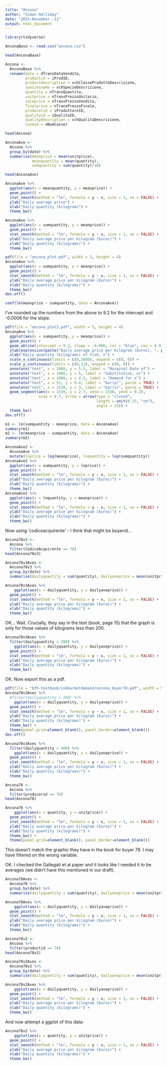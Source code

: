 ```yaml
---
title: "Ancona"
author: "Simon Halliday"
date: "2015-November -11"
output: html_document
---
```


```r
library(tidyverse)
```

```r
AnconaBase <- read.csv("ancona.csv")
```


```r
head(AnconaBase)
```

```r
Ancona <- 
  AnconaBase %>%
  rename(date = dTransDataVendita, 
         productid = iProdID, 
         productdescription = vchClasseProdottoDescrizione, 
         speciesname = vchSpecieDescrizione, 
         quantity = nTransQuantita, 
         unitprice = nTransPrezzoUnitario, 
         saleprice = nTransPrezzoVendita, 
         finalprice = nTransPrezzoFinale, 
         producerid = iProduttoreID, 
         qualityid = iQualitaID, 
         qualitydescription = vchQualitaDescrizione, 
         caseid = nNumCasse)
```

```r
head(Ancona)
```

```r
AnconaAve <- 
  Ancona %>% 
  group_by(date) %>%
  summarise(meanprice = mean(unitprice), 
            meanquantity = mean(quantity), 
            sumquantity = sum(quantity)/10)
```

```r
head(AnconaAve)
```


```r
AnconaAve %>% 
  ggplot(aes(x = meanquantity, y = meanprice)) +
  geom_point() +
  stat_smooth(method = "lm", formula = y ~ x, size = 1, se = FALSE) + 
  ylab("Daily average price") +
  xlab("Daily quantity (kilograms") +
  theme_bw()
```

```r
AnconaAve %>% 
  ggplot(aes(x = sumquantity, y = meanprice)) +
  geom_point() +
  stat_smooth(method = "lm", formula = y ~ x, size = 1, se = FALSE) + 
  ylab("Daily average price per kilogram (Euros)") +
  xlab("Daily quantity (kilograms)") +
  theme_bw()
```

```r
pdf(file = "ancona_plot.pdf", width = 5, height = 4)
AnconaAve %>% 
  ggplot(aes(x = sumquantity, y = meanprice)) +
  geom_point() +
  stat_smooth(method = "lm", formula = y ~ x, size = 1, se = FALSE) + 
  ylab("Daily average price per kilogram (Euros)") +
  xlab("Daily quantity (kilograms)") +
  theme_bw() 
dev.off()
```


```r
coef(lm(meanprice ~ sumquantity, data = AnconaAve))
```
I've rounded up the numbers from the above to 9.2 for the intercept and -0.0006 for the slope. 

```r
pdf(file = "ancona_plot2.pdf", width = 5, height = 4)
AnconaAve %>% 
  ggplot(aes(x = sumquantity, y = meanprice)) +
  geom_point() +
  geom_abline(intercept = 9.2, slope = -0.006, col = "blue", cex = 0.9) +
  ylab(expression(paste("Daily average price per kilogram (Euros), ", p[x]))) +
  xlab("Daily quantity (kilograms) of fish, x") +
  scale_x_continuous(limits = c(0,1600), expand = c(0, 0)) +
  scale_y_continuous(limits = c(0,12), expand = c(0, 0)) +
  annotate("text", x = 1000, y = 5.5, label = "Marginal Rate of") +
  annotate("text", x = 1000, y = 5, label = "Substitution, or") +
  annotate("text", x = 1000, y = 4.5, label = "Demand for x") +
  annotate("text", x = 53, y = 9.4, label = "bar(p)", parse = TRUE) +
  annotate("text", x = 1530, y = 3, label = "bar(x)", parse = TRUE) +
  geom_segment(aes(x = 1530, y = 2.7, xend = 1530, yend = 0.2), 
               size = 0.7, arrow = arrow(type = "closed", 
                                         length = unit(0.25, "cm"), 
                                         angle = 25)) +
  theme_bw() 
dev.off()
```


```r
m1 <- lm(sumquantity ~ meanprice, data = AnconaAve)
summary(m1)
m2 <- lm(meanprice ~ sumquantity, data = AnconaAve)
summary(m2)
```


```r
AnconaAve2 <- 
  AnconaAve %>%
  mutate(lnprice = log(meanprice), lnquantity = log(sumquantity))
AnconaAve2 %>% 
  ggplot(aes(x = sumquantity, y = lnprice)) +
  geom_point() +
  stat_smooth(method = "lm", formula = y ~ x, size = 1, se = FALSE) + 
  ylab("Daily average price per kilogram (Euros)") +
  xlab("Daily quantity (kilograms)") +
  theme_bw()
AnconaAve2 %>% 
  ggplot(aes(x = lnquantity, y = meanprice)) +
  geom_point() +
  stat_smooth(method = "lm", formula = y ~ x, size = 1, se = FALSE) + 
  ylab("Daily average price per kilogram (Euros)") +
  xlab("Daily quantity (kilograms)") +
  theme_bw()
```

Now using 'codiceacquirente' - I think that might be buyerid...


```r
Ancona78v3 <- 
  Ancona %>%
  filter(CodiceAcquirente == 78)
head(Ancona78v3)
```

```r
Ancona78v3Aves <- 
  Ancona78v3 %>%
  group_by(date) %>%
  summarise(dailyquantity = sum(quantity), dailyaveprice = mean(unitprice), meanquantity = mean(quantity))
```

```r
Ancona78v3Aves %>%
    ggplot(aes(x = dailyquantity, y = dailyaveprice)) +
  geom_point() +
  stat_smooth(method = "lm", formula = y ~ x, size = 1, se = FALSE) + 
  ylab("Daily average price per kilogram (Euros)") +
  xlab("Daily quantity (kilograms)") +
  theme_bw()
```

OK... Wait. Crucially, they say in the text (book, page 15) that the graph is only for those values of kilograms less than 200. 

```r
Ancona78v3Aves %>%
  filter(dailyquantity < 200) %>%
    ggplot(aes(x = dailyquantity, y = dailyaveprice)) +
  geom_point() +
  stat_smooth(method = "lm", formula = y ~ x, size = 1, se = FALSE) + 
  ylab("Daily average price per kilogram (Euros)") +
  xlab("Daily quantity (kilograms)") +
  theme_bw()
```

OK. Now export this as a pdf.



```r
pdf(file = "bfh-textbook/indmarketdemand/ancona_buyer78.pdf", width = 5, height = 4)
Ancona78v3Aves %>%
  #filter(dailyquantity < 200) %>%
    ggplot(aes(x = dailyquantity, y = dailyaveprice)) +
  geom_point() +
  stat_smooth(method = "lm", formula = y ~ x, size = 1, se = FALSE) + 
  ylab("Daily average price per kilogram (Euros)") +
  xlab("Daily quantity (kilograms)") +
  theme_bw() +
  theme(panel.grid=element_blank(), panel.border=element_blank())
dev.off()
```





```r
Ancona78v3Aves %>%
  filter(dailyquantity < 400) %>%
    ggplot(aes(x = dailyquantity, y = dailyaveprice)) +
  geom_point() +
  stat_smooth(method = "lm", formula = y ~ x, size = 1, se = FALSE) + 
  ylab("Daily average price per kilogram (Euros)") +
  xlab("Daily quantity (kilograms)") +
  theme_bw()
```







```r
Ancona78 <- 
  Ancona %>%
  filter(producerid == 78)
head(Ancona78)
```

```r
Ancona78 %>%
    ggplot(aes(x = quantity, y = unitprice)) +
  geom_point() +
  stat_smooth(method = "lm", formula = y ~ x, size = 1, se = FALSE) + 
  ylab("Daily average price per kilogram (Euros)") +
  xlab("Daily quantity (kilograms)") +
  theme_bw() + 
  theme(panel.grid=element_blank(), panel.border=element_blank())
```
This doesn't match the graphic they have in the book for buyer 78. I may have filtered on the wrong variable. 

OK. I checked the Gallegati et al paper and it looks like I needed it to be averages (we didn't have this mentioned in our draft). 

```r
Ancona78Aves <- 
  Ancona78 %>%
  group_by(date) %>%
  summarise(dailyquantity = sum(quantity), dailyaveprice = mean(unitprice), meanquantity = mean(quantity))
```

```r
Ancona78Aves %>%
    ggplot(aes(x = dailyquantity, y = dailyaveprice)) +
  geom_point() +
  stat_smooth(method = "lm", formula = y ~ x, size = 1, se = FALSE) + 
  ylab("Daily average price per kilogram (Euros)") +
  xlab("Daily quantity (kilograms)") +
  theme_bw()
```


```r
Ancona78v2 <- 
  Ancona %>%
  filter(productid == 78)
head(Ancona78v2)
```

```r
Ancona78v2Aves <- 
  Ancona78v2 %>%
  group_by(date) %>%
  summarise(dailyquantity = sum(quantity), dailyaveprice = mean(unitprice), meanquantity = mean(quantity))
```

```r
Ancona78v2Aves %>%
    ggplot(aes(x = dailyquantity, y = dailyaveprice)) +
  geom_point() +
  stat_smooth(method = "lm", formula = y ~ x, size = 1, se = FALSE) + 
  ylab("Daily average price per kilogram (Euros)") +
  xlab("Daily quantity (kilograms)") +
  theme_bw()
```



And now attempt a ggplot of this data: 
```r
Ancona78v2 %>%
    ggplot(aes(x = quantity, y = unitprice)) +
  geom_point() +
  stat_smooth(method = "lm", formula = y ~ x, size = 1, se = FALSE) + 
  ylab("Daily average price per kilogram (Euros)") +
  xlab("Daily quantity (kilograms)") +
  theme_bw()
```




